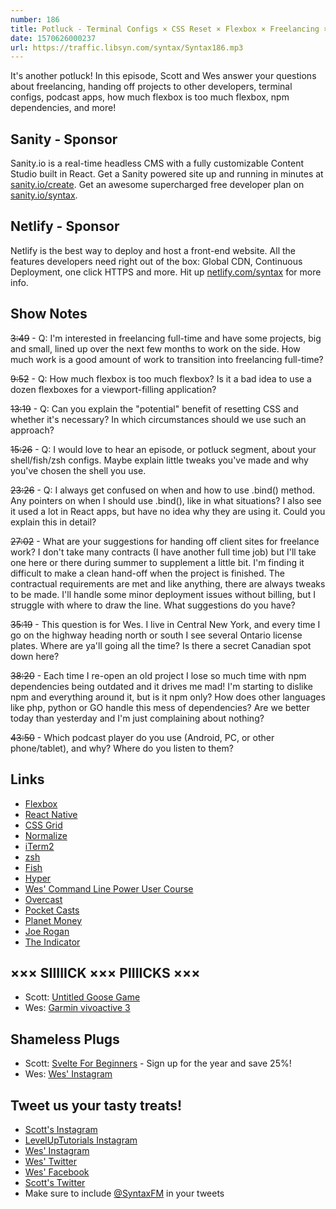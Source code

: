 ```yaml
---
number: 186
title: Potluck - Terminal Configs × CSS Reset × Flexbox × Freelancing × NPM Dependencies × Project Hand-off × More!
date: 1570626000237
url: https://traffic.libsyn.com/syntax/Syntax186.mp3
---
```


It's another potluck! In this episode, Scott and Wes answer your questions about freelancing, handing off projects to other developers, terminal configs, podcast apps, how much flexbox is too much flexbox, npm dependencies, and more!

## Sanity - Sponsor
Sanity.io is a real-time headless CMS with a fully customizable Content Studio built in React. Get a Sanity powered site up and running in minutes at [sanity.io/create](https://www.sanity.io/create). Get an awesome supercharged free developer plan on [sanity.io/syntax](https://www.sanity.io/syntax).

## Netlify - Sponsor
Netlify is the best way to deploy and host a front-end website. All the features developers need right out of the box: Global CDN, Continuous Deployment, one click HTTPS and more. Hit up [netlify.com/syntax](https://netlify.com/syntax) for more info.

## Show Notes

~~3:49~~ - Q: I'm interested in freelancing full-time and have some projects, big and small, lined up over the next few months to work on the side. How much work is a good amount of work to transition into freelancing full-time?

~~9:52~~ - Q: How much flexbox is too much flexbox? Is it a bad idea to use a dozen flexboxes for a viewport-filling application?

~~13:19~~ - Q: Can you explain the "potential" benefit of resetting CSS and whether it's necessary? In which circumstances should we use such an approach?

~~15:26~~ - Q: I would love to hear an episode, or potluck segment, about your shell/fish/zsh configs. Maybe explain little tweaks you've made and why you've chosen the shell you use.

~~23:26~~ - Q: I always get confused on when and how to use .bind() method. Any pointers on when I should use .bind(), like in what situations? I also see it used a lot in React apps, but have no idea why they are using it. Could you explain this in detail?

~~27:02~~ - What are your suggestions for handing off client sites for freelance work? I don't take many contracts (I have another full time job) but I'll take one here or there during summer to supplement a little bit. I'm finding it difficult to make a clean hand-off when the project is finished. The contractual requirements are met and like anything, there are always tweaks to be made. I'll handle some minor deployment issues without billing, but I struggle with where to draw the line. What suggestions do you have? 

~~35:19~~ - This question is for Wes. I live in Central New York, and every time I go on the highway heading north or south I see several Ontario license plates. Where are ya'll going all the time? Is there a secret Canadian spot down here? 

~~38:20~~ - Each time I re-open an old project I lose so much time with npm dependencies being outdated and it drives me mad! I'm starting to dislike npm and everything around it, but is it npm only? How does other languages like php, python or GO handle this mess of dependencies? Are we better today than yesterday and I'm just complaining about nothing?

~~43:50~~ - Which podcast player do you use (Android, PC, or other phone/tablet), and why? Where do you listen to them?

## Links
* [Flexbox](https://developer.mozilla.org/en-US/docs/Learn/CSS/CSS_layout/Flexbox)
* [React Native](https://facebook.github.io/react-native/)
* [CSS Grid](https://developer.mozilla.org/en-US/docs/Web/CSS/CSS_Grid_Layout)
* [Normalize](https://necolas.github.io/normalize.css/)
* [iTerm2](https://www.iterm2.com/)
* [zsh](https://ohmyz.sh/)
* [Fish](https://fishshell.com/)
* [Hyper](https://hyper.is/)
* [Wes' Command Line Power User Course](https://commandlinepoweruser.com/)
* [Overcast](https://overcast.fm/)
* [Pocket Casts](https://www.pocketcasts.com/)
* [Planet Money](https://www.npr.org/podcasts/510289/planet-money)
* [Joe Rogan](http://podcasts.joerogan.net/)
* [The Indicator](https://www.npr.org/podcasts/510325/the-indicator-from-planet-money)

## ××× SIIIIICK ××× PIIIICKS ×××
* Scott: [Untitled Goose Game](https://www.youtube.com/watch?v=9LL2AtHo1gk)
* Wes: [Garmin vivoactive 3](https://amzn.to/2oyCuA3)

## Shameless Plugs
* Scott: [Svelte For Beginners](https://www.leveluptutorials.com/pro) - Sign up for the year and save 25%!
* Wes: [Wes' Instagram](https://www.instagram.com/wesbos/)

## Tweet us your tasty treats!
* [Scott's Instagram](https://www.instagram.com/stolinski/)
* [LevelUpTutorials Instagram](https://www.instagram.com/LevelUpTutorials/)
* [Wes' Instagram](https://www.instagram.com/wesbos/)
* [Wes' Twitter](https://twitter.com/wesbos)
* [Wes' Facebook](https://www.facebook.com/wesbos.developer)
* [Scott's Twitter](https://twitter.com/stolinski)
* Make sure to include [@SyntaxFM](https://twitter.com/SyntaxFM) in your tweets
